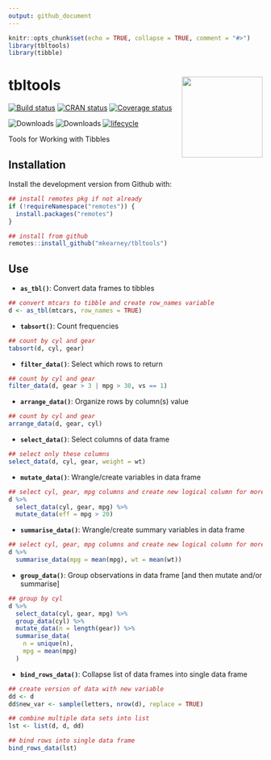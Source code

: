 ```yaml
---
output: github_document
---
```


<!-- README.md is generated from README.Rmd. Please edit that file -->

```r
knitr::opts_chunk$set(echo = TRUE, collapse = TRUE, comment = "#>")
library(tbltools)
library(tibble)
```
# tbltools <img src="man/figures/logo.png" width="160px" align="right" />

[![Build status](https://travis-ci.org/mkearney/tbltools.svg?branch=master)](https://travis-ci.org/mkearney/tbltools)
[![CRAN status](https://www.r-pkg.org/badges/version/tbltools)](https://cran.r-project.org/package=tbltools)
[![Coverage status](https://codecov.io/gh/mkearney/tbltools/branch/master/graph/badge.svg)](https://codecov.io/github/mkearney/tbltools?branch=master)

![Downloads](https://cranlogs.r-pkg.org/badges/tbltools)
![Downloads](https://cranlogs.r-pkg.org/badges/grand-total/tbltools)
[![lifecycle](https://img.shields.io/badge/lifecycle-experimental-orange.svg)](https://www.tidyverse.org/lifecycle/#experimental)

Tools for Working with Tibbles

## Installation

Install the development version from Github with:

```r
## install remotes pkg if not already
if (!requireNamespace("remotes")) {
  install.packages("remotes")
}

## install from github
remotes::install_github("mkearney/tbltools")
```

## Use

+ **`as_tbl()`**: Convert data frames to tibbles

```r
## convert mtcars to tibble and create row_names variable
d <- as_tbl(mtcars, row_names = TRUE)
```

+ **`tabsort()`**: Count frequencies

```r
## count by cyl and gear
tabsort(d, cyl, gear)
```

+ **`filter_data()`**: Select which rows to return

```r
## count by cyl and gear
filter_data(d, gear > 3 | mpg > 30, vs == 1)
```


+ **`arrange_data()`**: Organize rows by column(s) value

```r
## count by cyl and gear
arrange_data(d, gear, cyl)
```

+ **`select_data()`**: Select columns of data frame

```r
## select only these columns
select_data(d, cyl, gear, weight = wt)
```

+ **`mutate_data()`**: Wrangle/create variables in data frame

```r
## select cyl, gear, mpg columns and create new logical column for more efficient cars
d %>%
  select_data(cyl, gear, mpg) %>%
  mutate_data(eff = mpg > 20)
```


+ **`summarise_data()`**: Wrangle/create summary variables in data frame

```r
## select cyl, gear, mpg columns and create new logical column for more efficient cars
d %>%
  summarise_data(mpg = mean(mpg), wt = mean(wt))
```

+ **`group_data()`**: Group observations in data frame [and then mutate and/or summarise]

```r
## group by cyl
d %>%
  select_data(cyl, gear, mpg) %>%
  group_data(cyl) %>%
  mutate_data(n = length(gear)) %>%
  summarise_data(
    n = unique(n),
    mpg = mean(mpg)
  )
```

+ **`bind_rows_data()`**: Collapse list of data frames into single data frame

```r
## create version of data with new variable
dd <- d
dd$new_var <- sample(letters, nrow(d), replace = TRUE)

## combine multiple data sets into list
lst <- list(d, d, dd)

## bind rows into single data frame
bind_rows_data(lst)
```


